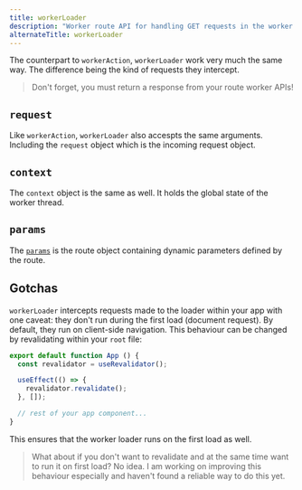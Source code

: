 ```yaml
---
title: workerLoader
description: "Worker route API for handling GET requests in the worker thread. Bring the power of Service Workers directly to your Remix routes."
alternateTitle: workerLoader
---
```


The counterpart to `workerAction`, `workerLoader` work very much the same way. The difference being the kind of requests they intercept.

> Don't forget, you must return a response from your route worker APIs!

## `request`

Like `workerAction`, `workerLoader` also accespts the same arguments. Including the `request` object which is the incoming request object.

## `context`

The `context` object is the same as well. It holds the global state of the worker thread.

## `params`

The [`params`](https://remix.run/docs/en/main/route/loader#params) is the route object containing dynamic parameters defined by the route.

## Gotchas

`workerLoader` intercepts requests made to the loader within your app with one caveat: they don't run during the first load (document request). By default, they run on client-side navigation. This behaviour can be changed by revalidating within your
`root` file:

```ts {{filename:'app/root.tsx'}}
export default function App () {
  const revalidator = useRevalidator();

  useEffect(() => {
    revalidator.revalidate();
  }, []);

  // rest of your app component...
}
```

This ensures that the worker loader runs on the first load as well.

> What about if you don't want to revalidate and at the same time want to run it on first load? No idea. I am working
> on improving this behaviour especially and haven't found a reliable way to do this yet.
